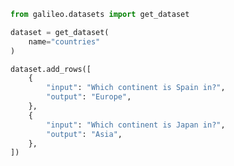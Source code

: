 ```python Python
from galileo.datasets import get_dataset

dataset = get_dataset(
    name="countries"
)

dataset.add_rows([
    {
        "input": "Which continent is Spain in?",
        "output": "Europe",
    },
    {
        "input": "Which continent is Japan in?",
        "output": "Asia",
    },
])
```
